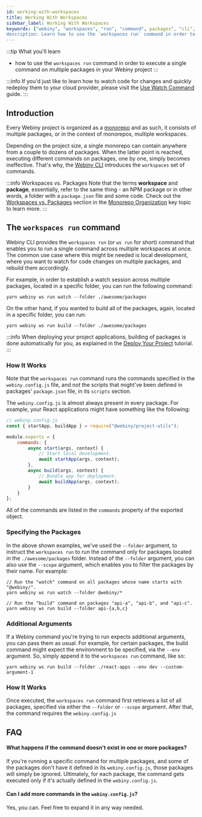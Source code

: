 ```yaml
---
id: working-with-workspaces
title: Working With Workspaces
sidebar_label: Working With Workspaces
keywords: ["webiny", "workspaces", "run", "command", packages", "cli", "yarn"]
description: Learn how to use the `workspaces run` command in order to execute a single command on multiple packages in your Webiny project.
---
```


:::tip What you'll learn

- how to use the `workspaces run` command in order to execute a single command on multiple packages in your Webiny project
:::

:::info
If you'd just like to learn how to watch code for changes and quickly redeploy them to your cloud provider, please visit the [Use Watch Command](/docs/how-to-guides/use-watch-command) guide.
:::

## Introduction

Every Webiny project is organized as a [monorepo](/docs/key-topics/project-organization/monorepo-organization) and as such, it consists of multiple packages, or in the context of monorepos, multiple workspaces.

Depending on the project size, a single monorepo can contain anywhere from a couple to dozens of packages. When the latter point is reached, executing different commands on packages, one by one, simply becomes ineffective. That's why, the [Webiny CLI](/docs/key-topics/webiny-cli) introduces the `workspaces` set of commands.

:::info Workspaces vs. Packages
Note that the terms **workspace** and **package**, essentially, refer to the same thing - an NPM package or in other words, a folder with a `package.json` file and some code. Check out the [Workspaces vs. Packages](/docs/key-topics/project-organization/monorepo-organization#workspaces-vs-packages) section in the [Monorepo Organization](/docs/key-topics/project-organization/monorepo-organization) key topic to learn more.
:::

## The `workspaces run` command

Webiny CLI provides the `workspaces run` (or `ws run` for short) command that enables you to run a single command across multiple workspaces at once. The common use case where this might be needed is local development, where you want to watch for code changes on multiple packages, and rebuild them accordingly.

For example, in order to establish a watch session across multiple packages, located in a specific folder, you can run the following command:

```
yarn webiny ws run watch --folder ./awesome/packages
```

On the other hand, if you wanted to build all of the packages, again, located in a specific folder, you can run:
```
yarn webiny ws run build --folder ./awesome/packages
```

:::info
When deploying your project applications, building of packages is done automatically for you, as explained in the [Deploy Your Project](/docs/how-to-guides/deployment/deploy-your-project#before-we-begin) tutorial.
:::

### How It Works
Note that the `workspaces run` command runs the commands specified in the `webiny.config.js` file, and not the scripts that might've been defined in packages' `package.json` file, in its `scripts` section.

The `webiny.config.js` is almost always present in every package. For example, your React applications might have something like the following:

```js
// webiny.config.js
const { startApp, buildApp } = require("@webiny/project-utils");

module.exports = {
    commands: {
        async start(args, context) {
            // Start local development.
            await startApp(args, context);
        },
        async build(args, context) {
            // Bundle app for deployment.
            await buildApp(args, context);
        }
    }
};
```

All of the commands are listed in the `commands` property of the exported object.

### Specifying the Packages

In the above shown examples, we've used the `--folder` argument, to instruct the `workspaces run` to run the command only for packages located in the `./awesome/packages` folder. Instead of the `--folder` argument, you can also use the `--scope` argument, which enables you to filter the packages by their name. For example:

```
// Run the "watch" command on all packages whose name starts with "@webiny/".
yarn webiny ws run watch --folder @webiny/*

// Run the "build" command on packages "api-a", "api-b", and "api-c".
yarn webiny ws run build --folder api-{a,b,c}
```

### Additional Arguments

If a Webiny command you're trying to run expects additional arguments, you can pass them as usual. For example, for certain packages, the build command might expect the environment to be specified, via the `--env` argument. So, simply append it to the `workspaces run` command, like so:

```
yarn webiny ws run build --folder ./react-apps --env dev --custom-argument-1
```

### How It Works

Once executed, the `workspaces run` command first retrieves a list of all packages, specified via either the `--folder` or `--scope` argument. After that, the command requires the `webiny.config.js`

## FAQ

#### What happens if the command doesn't exist in one or more packages?

If you're running a specific command for multiple packages, and some of the packages don't have it defined in its `webiny.config.js`, those packages will simply be ignored. Ultimately, for each package, the command gets executed only if it's actually defined in the `webiny.config.js`.

#### Can I add more commands in the `webiny.config.js`?

Yes, you can. Feel free to expand it in any way needed.
